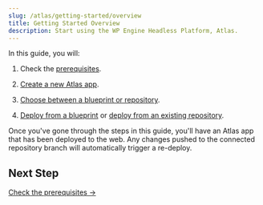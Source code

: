 ```yaml
---
slug: /atlas/getting-started/overview
title: Getting Started Overview
description: Start using the WP Engine Headless Platform, Atlas.
---
```


In this guide, you will:

1. Check the [prerequisites](./prerequisites).

1. [Create a new Atlas app](./create-app).

1. [Choose between a blueprint or repository](./blueprint-repository).

1. [Deploy from a blueprint](./deploy-from-blueprint) or [deploy from an existing repository](./deploy-from-existing-repo).

Once you've gone through the steps in this guide, you'll have an Atlas app that has been deployed to the web. Any changes pushed to the connected repository branch will automatically trigger a re-deploy.

## Next Step

[Check the prerequisites &#8594;](./prerequisites)
